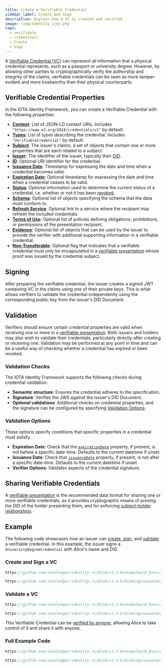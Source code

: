 ```yaml
---
title: Create a Verifiable Credential
sidebar_label: Create and Sign
description: Explain how a VC is created and verified
image: /img/Identity_icon.png
tags:
  - verifiable
  - credentials
  - Create
  - sign
---
```


A [Verifiable Credential (VC)](./../../explanations/verifiable-credentials.mdx) can represent all
information that a physical credential represents, such as a passport or university
degree. However, by allowing other parties to cryptographically verify the authorship
and integrity of the claims, verifiable credentials can be seen as more tamper-evident
and more trustworthy than their physical counterparts.

## Verifiable Credential Properties

In the IOTA Identity Framework, you can create a Verifiable Credential with the following properties:

- [**Context**](https://www.w3.org/TR/vc-data-model/#contexts): List of JSON-LD context URIs. Includes `"https://www.w3.org/2018/credentials/v1"` by default.
- [**Types**](https://www.w3.org/TR/vc-data-model/#types): List of types describing the credential. Includes `"VerifiableCredential"` by default.
- [**Subject**](https://www.w3.org/TR/vc-data-model/#credential-subject): The issuer's claims; a set of objects that contain one or more properties that are each related to a subject.
- [**Issuer**](https://www.w3.org/TR/vc-data-model/#issuer): The identifier of the issuer, typically their [DID](../../explanations/decentralized-identifiers.mdx).
- [**ID**](https://www.w3.org/TR/vc-data-model/#identifiers): Optional URI identifier for the credential.
- [**Issuance Date**](https://www.w3.org/TR/vc-data-model/#issuance-date): Timestamp for expressing the date and time when a credential becomes valid.
- [**Expiration Date**](https://www.w3.org/TR/vc-data-model/#expiration): Optional timestamp for expressing the date and time when a credential ceases to be valid.
- [**Status**](https://www.w3.org/TR/vc-data-model/#status): Optional information used to determine the current status of a credential, i.e. whether or not it has been [revoked](./revocation.mdx).
- [**Schema**](https://www.w3.org/TR/vc-data-model/#data-schemas): Optional list of objects specifying the schema that the data must conform to.
- [**Refresh Service**](https://www.w3.org/TR/vc-data-model/#refreshing): Optional link to a service where the recipient may refresh the included credentials.
- [**Terms of Use**](https://www.w3.org/TR/vc-data-model/#terms-of-use): Optional list of policies defining obligations, prohibitions, or permissions of the presentation recipient.
- [**Evidence**](https://www.w3.org/TR/vc-data-model/#evidence): Optional list of objects that can be used by the issuer to provide the verifier with additional supporting information in a verifiable credential.
- [**Non-Transferable**](https://www.w3.org/TR/vc-data-model/#nontransferable-property): Optional flag that indicates that a verifiable credential must only be encapsulated in a [verifiable presentation](./../../explanations/verifiable-presentations.mdx) whose proof was issued by the credential subject.




## Signing

After preparing the verifiable credential, the issuer creates a signed JWT containing VC in the claims using one of their private keys. This is what allows verifiers to validate the credential independently using the corresponding public key from the issuer's DID Document.

## Validation

Verifiers should ensure certain credential properties are valid when receiving one or more in a [verifiable presentation](./../../explanations/verifiable-presentations.mdx). Both issuers and holders may also wish to validate their credentials, particularly directly after creating or receiving one. Validation may be performed at any point in time and can be a useful way of checking whether a credential has expired or been revoked.

### Validation Checks

The IOTA Identity Framework supports the following checks during credential validation:

- **Semantic structure**: Ensures the credential adheres to the specification.
- **Signature**: Verifies the JWS against the issuer's DID Document.
- **Optional validations**: Additional checks on credential properties, and the signature can be configured by specifying [Validation Options](#validation-options).

### Validation Options

These options specify conditions that specific properties in a credential must satisfy.

- **Expiration Date**: Check that the [`expirationDate`](https://www.w3.org/TR/vc-data-model/#expiration) property, if present, is not before a specific date-time. Defaults to the current datetime if unset.
- **Issuance Date**: Check that [`issuanceDate`](https://www.w3.org/TR/vc-data-model/#issuance-date) property, if present, is not after a specific date-time. Defaults to the current datetime if unset.
- **Verifier Options**: Validates aspects of the credential signature.

## Sharing Verifiable Credentials

A [verifiable presentation](./../../explanations/verifiable-presentations.mdx) is the recommended data format for sharing one or more verifiable credentials,
as it provides cryptographic means of proving the DID of the holder presenting them,
and for enforcing [subject-holder relationships](https://www.w3.org/TR/vc-data-model/#subject-holder-relationships).

## Example

The following code showcases how an issuer can [create, sign](#create-and-sign-a-vc),
and [validate](#validate-a-vc) a verifiable credential.
In this example, the issuer signs a `UniversityDegreeCredential` with Alice's name and DID.

### Create and Sign a VC


<div className={'hide-code-block-extras'}>
<Tabs groupId="language" queryString>
<TabItem value="rust" label="Rust">

```rust reference
https://github.com/iotaledger/identity.rs/blob/v1.4.0/examples/0_basic/5_create_vc.rs#L67-L98
```

</TabItem>
<TabItem value="typescript-node" label="Typescript (Node.js)">

```ts reference
https://github.com/iotaledger/identity.rs/blob/v1.4.0/bindings/wasm/examples/src/0_basic/5_create_vc.ts#L51-L74
```

</TabItem>
</Tabs>
</div>

### Validate a VC

<div className={'hide-code-block-extras'}>
<Tabs groupId="language" queryString>
<TabItem value="rust" label="Rust">

```rust reference
https://github.com/iotaledger/identity.rs/blob/v1.4.0/examples/0_basic/5_create_vc.rs#L105-L113
```

</TabItem>
<TabItem value="typescript-node" label="Typescript (Node.js)">

```ts reference
https://github.com/iotaledger/identity.rs/blob/v1.4.0/bindings/wasm/examples/src/0_basic/5_create_vc.ts#L83-L88
```

</TabItem>
</Tabs>
</div>

This Verifiable Credential can be [verified by anyone](./../../explanations/verifiable-presentations.mdx),
allowing Alice to take control of it and share it with anyone.

### Full Example Code

<Tabs groupId="language" queryString>
<TabItem value="rust" label="Rust">

```rust reference
https://github.com/iotaledger/identity.rs/blob/v1.4.0/examples/0_basic/5_create_vc.rs
```

</TabItem>
<TabItem value="typescript-node" label="Typescript (Node.js)">

```ts reference
https://github.com/iotaledger/identity.rs/blob/v1.4.0/bindings/wasm/examples/src/0_basic/5_create_vc.ts
```

</TabItem>
</Tabs>
